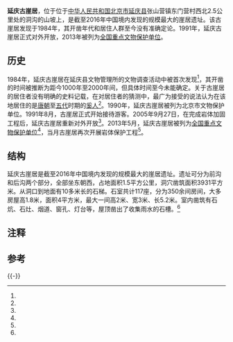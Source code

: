 {{Coord|40.443873|115.797038|type:landmark_region:CN-11_source:GoogleMaps|display=title}}
{{文物保护单位
| 级别 = 全国
| 名称 = 延庆古崖居
| 图片 = [[File:Guyaju_ruins,_Yanqing_county,_Beijing.JPG|220px]]
| 编号 = 7-0001
| 分类 = 古遗址
| 时代 = [[唐|唐]]
| 所在 = {{CHN}}[[北京市|北京市]][[延庆县|延庆县]]
| 登录 = 2013年3月
| Cat = 北京全国重点文物保护单位
}}
'''延庆古崖居'''，位于位于[[中华人民共和国|中华人民共和国]][[北京市|北京市]][[延庆县|延庆县]]张山营镇东门营村西北2.5公里处的洞沟的山坡上，是截至2016年中国境内发现的规模最大的崖居遗址。该古崖居发现于1984年，其开凿年代和居住人群至今没有准确定论。1991年，延庆古崖居正式对外开放，2013年被列为[[全国重点文物保护单位|全国重点文物保护单位]]。
==历史==
1984年，延庆古崖居在延庆县文物管理所的文物调查活动中被首次发现<ref name="eight"/>，其开凿的时间被推断为距今1000年至2000年间，但具体时间至今未能确定{{r|one|page=279,576}}。关于古崖居的居住者没有明确的史料记载，在对居住者的猜测中，最广为接受的说法认为在该地居住的是[[唐朝|唐朝]]至[[五代|五代]]时期的[[奚人|奚人]]<ref name="six"/>{{efn|1=主要反对意见认为，古崖居居住者在该地仅仅居住了30余年，如果是奚人，无法确定其是否有能力开凿古崖居<ref name="six"/>。此外还有观点认为古崖居实际上是[[汉代|汉代]]的烽火台<ref name="seven"/>。}}。1990年，延庆古崖居被列为北京市文物保护单位{{r|one|page=279}}。1991年8月，古崖居正式开始接待游客{{r|two|page=675}}。2005年9月27日，在完成岩体加固工程后，延庆古崖居重新对外开放<ref name="nine"/>。2013年5月，延庆古崖居被列为[[全国重点文物保护单位|全国重点文物保护单位]]<ref name="five"/>，当月古崖居再次开展岩体保护工程<ref name="ten"/>。
==结构==
延庆古崖居是截至2016年中国境内发现的规模最大的崖居遗址。遗址可分为前沟和后沟两个部分，全部坐东朝西，占地面积1.5平方公里，洞穴凿筑面积3931平方米。从洞口到地面有10多米长的石梯。石室共计117座{{efn|1=有说法认为共有170余座<ref name="nine"/>。}}，分为350余间房间，大多房屋高1.8米，面积4平方米，最大一间高2米、宽3米、长5.2米。室内凿筑有石炕、石灶、烟道、窗孔、灯台等，屋顶凿出了收集雨水的石槽。{{r|one|page=585}}{{r|three|page=632}}<ref name="four"/>
==注释==
{{notelist}}
==参考==
{{reflist|2|refs=
<ref name="one">{{Cite book | author = 张明义等主编；北京市地方志编纂委员会编；李燕秋卷主编 | title = 北京志·建筑卷·建筑志 | location = 北京 | publisher = 北京出版社 | date = 2003-09-01 | pages =1014 | ISBN = 7-200-04939-5 | accessdate = 2015-01-28 | quote = }}</ref>
<ref name="two">{{Cite book | author = 段柄仁主编；北京市地方志编纂委员会编；于长江（卷）主编 | title = 北京志·旅游卷·旅游志 | location = 北京 | publisher = 北京出版社 | date = 2006-11-01 | pages =1014 | ISBN = 7-200-06349-5 | accessdate = 2015-01-28 | quote = }}</ref>
<ref name="three">{{Cite book | author = 《延庆县志》编纂委员会编著 | title = 延庆县志 | location = 北京 | publisher = 北京出版社 | date = 2005 | pages =827 | ISBN = 7-200-06372-X | accessdate = 2015-01-28 | quote = }}</ref>
<ref name="four">{{cite news |language=zh-cn |url = http://www.huaxia.com/qqla/tpkzg/cf/2002/04/214305.html |title = 神秘的北京延庆古崖居 |publisher = 华夏经纬网 |date = 2002-04-18 |accessdate = 2015-02-09}}</ref>
<ref name="five">{{cite news |language = zh-cn |url = http://www.ccdy.cn/xinwen/wenhua/xinwen/201305/t20130505_634950.htm |title = 古崖居、多宝佛塔等27处文物入选重点文保单位 |publisher = 中国文化传媒网 |date = 2013-05-05 |accessdate = 2015-02-09 |deadurl = yes |archiveurl = https://web.archive.org/web/20130509035157/http://www.ccdy.cn/xinwen/wenhua/xinwen/201305/t20130505_634950.htm |archivedate = 2013-05-09 |df =  }}</ref>
<ref name="six">{{cite news |language=zh-cn |url = http://www.gmw.cn/01wzb/2012-02/11/content_3671095.htm |title = 探访延庆古崖居 |publisher = 中国文化传媒网 |date = 2012-02-11 |accessdate = 2015-02-09}}</ref>
<ref name="seven">{{cite news |language=zh-cn |url = http://news.sina.com.cn/s/2006-03-28/10148547744s.shtml |title = 延庆古崖居应为汉代烽火台 |publisher = 北京日报 |date = 2006-03-28 |accessdate = 2015-02-09}}</ref>
<ref name="eight">{{cite news |language=zh-cn |url = http://news.qq.com/a/20060919/001408.htm |title = 探秘北京古崖居主人：戍边驻军还是神秘矮人 |publisher = 中国国家地理 |date = 2006-09-19 |accessdate = 2015-02-09}}</ref>
<ref name="nine">{{cite news |language=zh-cn |url = http://news.sina.com.cn/c/2005-09-28/16357059657s.shtml |title = 延庆古崖居修复完工开放 |publisher = 北京晚报 |date = 2005-09-28 |accessdate = 2015-02-09}}</ref>
<ref name="ten">{{cite news |language = zh-cn |url = http://www.chinadaily.com.cn/hqcj/xfly/2013-05-15/content_9038354.html |title = 延庆古崖居实施岩体保护 |publisher = 中国日报 |date = 2013-05-15 |accessdate = 2015-02-09 |archive-url = https://web.archive.org/web/20170211075318/http://www.chinadaily.com.cn/hqcj/xfly/2013-05-15/content_9038354.html |archive-date = 2017-02-11 |dead-url = yes }}</ref>
}}

{{-}}
{{中国延庆世界地质公园}}
{{北京全国重点文物保护单位}}